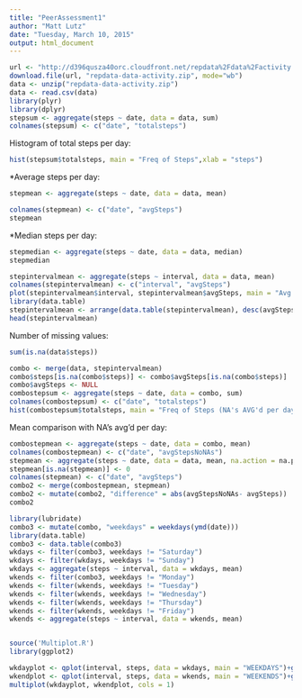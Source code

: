 ```yaml
---
title: "PeerAssessment1"
author: "Matt Lutz"
date: "Tuesday, March 10, 2015"
output: html_document
---
```



```r
url <- "http://d396qusza40orc.cloudfront.net/repdata%2Fdata%2Factivity.zip"
download.file(url, "repdata-data-activity.zip", mode="wb")
data <- unzip("repdata-data-activity.zip")
data <- read.csv(data)
library(plyr)
library(dplyr)
stepsum <- aggregate(steps ~ date, data = data, sum)
colnames(stepsum) <- c("date", "totalsteps")
```

Histogram of total steps per day:
```r
hist(stepsum$totalsteps, main = "Freq of Steps",xlab = "steps")
```

*Average steps per day:
```r
stepmean <- aggregate(steps ~ date, data = data, mean)

colnames(stepmean) <- c("date", "avgSteps")
stepmean
```
*Median steps per day:
```r
stepmedian <- aggregate(steps ~ date, data = data, median)
stepmedian
```

```r
stepintervalmean <- aggregate(steps ~ interval, data = data, mean)
colnames(stepintervalmean) <- c("interval", "avgSteps")
plot(stepintervalmean$interval, stepintervalmean$avgSteps, main = "Avg Steps by Time Interval", xlab = "time interval(min)", ylab = "avgSteps", type = "l" )
library(data.table)
stepintervalmean <- arrange(data.table(stepintervalmean), desc(avgSteps))
head(stepintervalmean)

```
Number of missing values:
```r
sum(is.na(data$steps))
```

```r
combo <- merge(data, stepintervalmean)
combo$steps[is.na(combo$steps)] <- combo$avgSteps[is.na(combo$steps)]
combo$avgSteps <- NULL
combostepsum <- aggregate(steps ~ date, data = combo, sum)
colnames(combostepsum) <- c("date", "totalsteps")
hist(combostepsum$totalsteps, main = "Freq of Steps (NA's AVG'd per day)", xlab = "steps per day (NAs AVG'd per day)")
```
Mean comparison with NA's avg'd per day:
```r
combostepmean <- aggregate(steps ~ date, data = combo, mean)
colnames(combostepmean) <- c("date", "avgStepsNoNAs")
stepmean <- aggregate(steps ~ date, data = data, mean, na.action = na.pass)
stepmean[is.na(stepmean)] <- 0
colnames(stepmean) <- c("date", "avgSteps")
combo2 <- merge(combostepmean, stepmean)
combo2 <- mutate(combo2, "difference" = abs(avgStepsNoNAs- avgSteps))
combo2
```

```r
library(lubridate)
combo3 <- mutate(combo, "weekdays" = weekdays(ymd(date)))
library(data.table)
combo3 <- data.table(combo3)
wkdays <- filter(combo3, weekdays != "Saturday")
wkdays <- filter(wkdays, weekdays != "Sunday")
wkdays <- aggregate(steps ~ interval, data = wkdays, mean)
wkends <- filter(combo3, weekdays != "Monday")
wkends <- filter(wkends, weekdays != "Tuesday")
wkends <- filter(wkends, weekdays != "Wednesday")
wkends <- filter(wkends, weekdays != "Thursday")
wkends <- filter(wkends, weekdays != "Friday")
wkends <- aggregate(steps ~ interval, data = wkends, mean)


source('Multiplot.R')
library(ggplot2)

wkdayplot <- qplot(interval, steps, data = wkdays, main = "WEEKDAYS")+geom_line()
wkendplot <- qplot(interval, steps, data = wkends, main = "WEEKENDS")+geom_line()
multiplot(wkdayplot, wkendplot, cols = 1)
```
